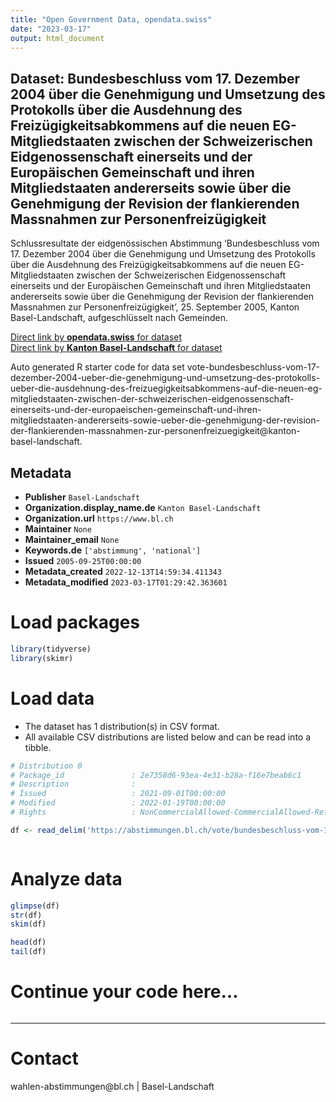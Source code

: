 ```yaml
---
title: "Open Government Data, opendata.swiss"
date: "2023-03-17"
output: html_document
---
```


## Dataset: Bundesbeschluss vom 17. Dezember 2004 über die Genehmigung und Umsetzung des Protokolls über die Ausdehnung des Freizügigkeitsabkommens auf die neuen EG-Mitgliedstaaten zwischen der Schweizerischen Eidgenossenschaft einerseits und der Europäischen Gemeinschaft und ihren Mitgliedstaaten andererseits sowie über die Genehmigung der Revision der flankierenden Massnahmen zur Personenfreizügigkeit

Schlussresultate der eidgenössischen Abstimmung 'Bundesbeschluss vom 17. Dezember 2004 über die Genehmigung und Umsetzung des Protokolls über die Ausdehnung des Freizügigkeitsabkommens auf die neuen EG-Mitgliedstaaten zwischen der Schweizerischen Eidgenossenschaft einerseits und der Europäischen Gemeinschaft und ihren Mitgliedstaaten andererseits sowie über die Genehmigung der Revision der flankierenden Massnahmen zur Personenfreizügigkeit', 25. September 2005, Kanton Basel-Landschaft, aufgeschlüsselt nach Gemeinden.

[Direct link by **opendata.swiss** for dataset](https://opendata.swiss/de/dataset/bundesbeschluss-vom-17-dezember-2004-uber-die-genehmigung-und-umsetzung-des-protokolls-uber-die)<br>
[Direct link by **Kanton Basel-Landschaft** for dataset](https://abstimmungen.bl.ch/vote/bundesbeschluss-vom-17-dezember-2004-ueber-die-genehmigung-und-umsetzung-des-protokolls-ueber-die-ausdehnung-des-freizuegigkeitsabkommens-auf-die-neuen-eg-mitgliedstaaten-zwischen-der-schweizerischen-eidgenossenschaft-einerseits-und-der-europaeischen-gemeinschaft-und-ihren-mitgliedstaaten-andererseits-sowie-ueber-die-genehmigung-der-revision-der-flankierenden-massnahmen-zur-personenfreizuegigkeit/data)

Auto generated R starter code for data set vote-bundesbeschluss-vom-17-dezember-2004-ueber-die-genehmigung-und-umsetzung-des-protokolls-ueber-die-ausdehnung-des-freizuegigkeitsabkommens-auf-die-neuen-eg-mitgliedstaaten-zwischen-der-schweizerischen-eidgenossenschaft-einerseits-und-der-europaeischen-gemeinschaft-und-ihren-mitgliedstaaten-andererseits-sowie-ueber-die-genehmigung-der-revision-der-flankierenden-massnahmen-zur-personenfreizuegigkeit@kanton-basel-landschaft.

## Metadata

- **Publisher** `Basel-Landschaft`
- **Organization.display_name.de** `Kanton Basel-Landschaft`
- **Organization.url** `https://www.bl.ch`
- **Maintainer** `None`
- **Maintainer_email** `None`
- **Keywords.de** `['abstimmung', 'national']`
- **Issued** `2005-09-25T00:00:00`
- **Metadata_created** `2022-12-13T14:59:34.411343`
- **Metadata_modified** `2023-03-17T01:29:42.363601`


# Load packages

```r

library(tidyverse)
library(skimr)

```

# Load data

-   The dataset has 1 distribution(s) in CSV format.
-   All available CSV distributions are listed below and can be read into a tibble.

```r

# Distribution 0
# Package_id               : 2e7358d6-93ea-4e31-b28a-f16e7beab6c1
# Description              : 
# Issued                   : 2021-09-01T00:00:00
# Modified                 : 2022-01-19T00:00:00
# Rights                   : NonCommercialAllowed-CommercialAllowed-ReferenceRequired

df <- read_delim('https://abstimmungen.bl.ch/vote/bundesbeschluss-vom-17-dezember-2004-ueber-die-genehmigung-und-umsetzung-des-protokolls-ueber-die-ausdehnung-des-freizuegigkeitsabkommens-auf-die-neuen-eg-mitgliedstaaten-zwischen-der-schweizerischen-eidgenossenschaft-einerseits-und-der-europaeischen-gemeinschaft-und-ihren-mitgliedstaaten-andererseits-sowie-ueber-die-genehmigung-der-revision-der-flankierenden-massnahmen-zur-personenfreizuegigkeit/data-csv')



```

# Analyze data

```r

glimpse(df)
str(df)
skim(df)

head(df)
tail(df)

```

# Continue your code here...

```r

```

------------------------------------------------------------------------

# Contact

wahlen-abstimmungen@bl.ch | Basel-Landschaft
